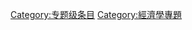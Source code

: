 {{catmore1|[[Wikipedia:经济学专题|Wikipedia:经济学专题]]}}
{{Articles by Quality|topic=经济学|project=经济学|format=TOC}}
{{emptycat}}

[[Category:专题级条目|Category:专题级条目]]
[[Category:經濟學專題|Category:經濟學專題]]